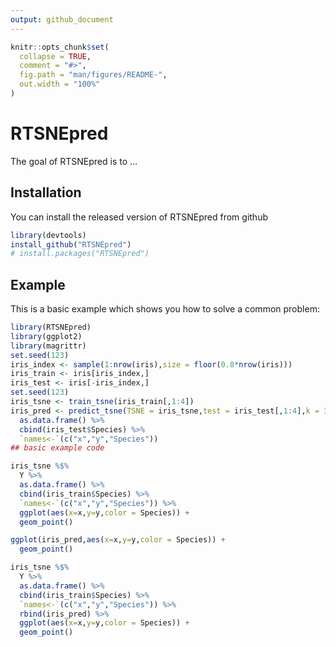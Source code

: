 ```yaml
---
output: github_document
---
```


<!-- README.md is generated from README.Rmd. Please edit that file -->

```r
knitr::opts_chunk$set(
  collapse = TRUE,
  comment = "#>",
  fig.path = "man/figures/README-",
  out.width = "100%"
)
```

# RTSNEpred

<!-- badges: start -->
<!-- badges: end -->

The goal of RTSNEpred is to ...

## Installation

<!-- You can install the released version of RTSNEpred from [CRAN](https://CRAN.R-project.org) with: -->
You can install the released version of RTSNEpred from github
``` r
library(devtools)
install_github("RTSNEpred")
# install.packages("RTSNEpred")
```

## Example

This is a basic example which shows you how to solve a common problem:

```r
library(RTSNEpred)
library(ggplot2)
library(magrittr)
set.seed(123)
iris_index <- sample(1:nrow(iris),size = floor(0.8*nrow(iris)))
iris_train <- iris[iris_index,]
iris_test <- iris[-iris_index,]
set.seed(123)
iris_tsne <- train_tsne(iris_train[,1:4])
iris_pred <- predict_tsne(TSNE = iris_tsne,test = iris_test[,1:4],k = 3) %>%
  as.data.frame() %>%
  cbind(iris_test$Species) %>%
  `names<-`(c("x","y","Species"))
## basic example code
```


```r
iris_tsne %$%
  Y %>%
  as.data.frame() %>%
  cbind(iris_train$Species) %>%
  `names<-`(c("x","y","Species")) %>%
  ggplot(aes(x=x,y=y,color = Species)) +
  geom_point()
```

```r
ggplot(iris_pred,aes(x=x,y=y,color = Species)) +
  geom_point()
```

```r
iris_tsne %$%
  Y %>%
  as.data.frame() %>%
  cbind(iris_train$Species) %>%
  `names<-`(c("x","y","Species")) %>%
  rbind(iris_pred) %>%
  ggplot(aes(x=x,y=y,color = Species)) +
  geom_point()

```

